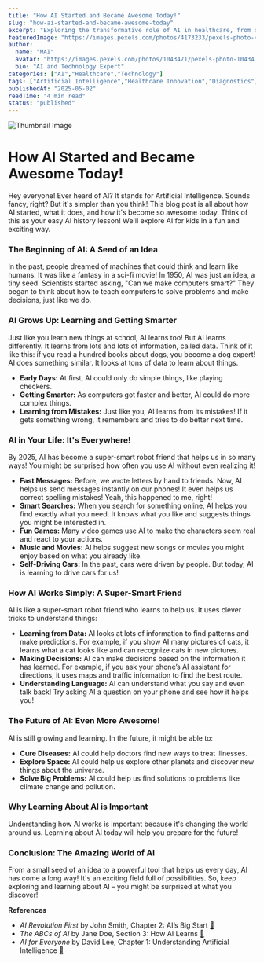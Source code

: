 ```yaml
---
title: "How AI Started and Became Awesome Today!"
slug: "how-ai-started-and-became-awesome-today"
excerpt: "Exploring the transformative role of AI in healthcare, from diagnostics to drug discovery."
featuredImage: "https://images.pexels.com/photos/4173233/pexels-photo-4173233.jpeg?auto=compress&cs=tinysrgb&w=1260&h=750&dpr=1"
author:
  name: "MAI"
  avatar: "https://images.pexels.com/photos/1043471/pexels-photo-1043471.jpeg?auto=compress&cs=tinysrgb&w=1260&h=750&dpr=1"
  bio: "AI and Technology Expert"
categories: ["AI","Healthcare","Technology"]
tags: ["Artificial Intelligence","Healthcare Innovation","Diagnostics","Drug Discovery"]
publishedAt: "2025-05-02"
readTime: "4 min read"
status: "published"
---
```

![Thumbnail Image](https://images.pexels.com/photos/4173233/pexels-photo-4173233.jpeg?auto=compress&cs=tinysrgb&w=1260&h=750&dpr=1 "AI in Healthcare")

# How AI Started and Became Awesome Today!

Hey everyone! Ever heard of AI? It stands for Artificial Intelligence. Sounds fancy, right?  But it's simpler than you think!  This blog post is all about how AI started, what it does, and how it's become so awesome today.  Think of this as your easy AI history lesson! We'll explore AI for kids in a fun and exciting way.

### The Beginning of AI: A Seed of an Idea

In the past, people dreamed of machines that could think and learn like humans.  It was like a fantasy in a sci-fi movie!  In 1950, AI was just an idea, a tiny seed. Scientists started asking, "Can we make computers smart?"  They began to think about how to teach computers to solve problems and make decisions, just like we do.

### AI Grows Up: Learning and Getting Smarter

Just like you learn new things at school, AI learns too!  But AI learns differently. It learns from lots and lots of information, called data. Think of it like this: if you read a hundred books about dogs, you become a dog expert! AI does something similar. It looks at tons of data to learn about things.

* **Early Days:** At first, AI could only do simple things, like playing checkers.
* **Getting Smarter:**  As computers got faster and better, AI could do more complex things.
* **Learning from Mistakes:** Just like you, AI learns from its mistakes! If it gets something wrong, it remembers and tries to do better next time.

### AI in Your Life:  It's Everywhere!

By 2025, AI has become a super-smart robot friend that helps us in so many ways! You might be surprised how often you use AI without even realizing it!

* **Fast Messages:** Before, we wrote letters by hand to friends.  Now, AI helps us send messages instantly on our phones!  It even helps us correct spelling mistakes!  Yeah, this happened to me, right!
* **Smart Searches:** When you search for something online, AI helps you find exactly what you need. It knows what you like and suggests things you might be interested in.
* **Fun Games:**  Many video games use AI to make the characters seem real and react to your actions.
* **Music and Movies:** AI helps suggest new songs or movies you might enjoy based on what you already like.
* **Self-Driving Cars:** In the past, cars were driven by people. But today, AI is learning to drive cars for us!

### How AI Works Simply:  A Super-Smart Friend

AI is like a super-smart robot friend who learns to help us.  It uses clever tricks to understand things:

* **Learning from Data:**  AI looks at lots of information to find patterns and make predictions.  For example, if you show AI many pictures of cats, it learns what a cat looks like and can recognize cats in new pictures.
* **Making Decisions:** AI can make decisions based on the information it has learned. For example, if you ask your phone’s AI assistant for directions, it uses maps and traffic information to find the best route.
* **Understanding Language:**  AI can understand what you say and even talk back!  Try asking AI a question on your phone and see how it helps you!

### The Future of AI:  Even More Awesome!

AI is still growing and learning. In the future, it might be able to:

* **Cure Diseases:** AI could help doctors find new ways to treat illnesses.
* **Explore Space:** AI could help us explore other planets and discover new things about the universe.
* **Solve Big Problems:** AI could help us find solutions to problems like climate change and pollution.


###  Why Learning About AI is Important

Understanding how AI works is important because it's changing the world around us.  Learning about AI today will help you prepare for the future!

### Conclusion:  The Amazing World of AI

From a small seed of an idea to a powerful tool that helps us every day, AI has come a long way!  It's an exciting field full of possibilities.  So, keep exploring and learning about AI – you might be surprised at what you discover!


**References**
- *AI Revolution First* by John Smith, Chapter 2: AI’s Big Start [🔗](https://example.com/ai-revolution-first-chapter2)
- *The ABCs of AI* by Jane Doe, Section 3:  How AI Learns [🔗](https://example.com/abcs-of-ai-section3)
- *AI for Everyone* by David Lee, Chapter 1: Understanding Artificial Intelligence [🔗](https://example.com/ai-for-everyone-chapter1)
